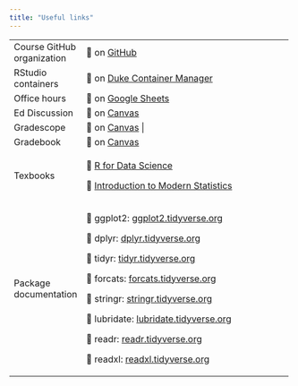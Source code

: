 ```yaml
---
title: "Useful links"
---
```


+----------------------------+-----------------------------------------------------------------------------------------------------------------------------+----------+
| Course GitHub organization | 🔗 on [GitHub](https://github.com/sta199-f25)                                                                               |          |
+----------------------------+-----------------------------------------------------------------------------------------------------------------------------+----------+
| RStudio containers         | 🔗 on [Duke Container Manager](https://cmgr.oit.duke.edu/containers)                                                        |          |
+----------------------------+-----------------------------------------------------------------------------------------------------------------------------+----------+
| Office hours               | 🔗 on [Google Sheets](https://docs.google.com/spreadsheets/d/1rVx9uZVNcrG_nUSDo7iol5VEeGcHURASVtBpwZjz5bc/edit?usp=sharing) |          |
+----------------------------+-----------------------------------------------------------------------------------------------------------------------------+----------+
| Ed Discussion              | 🔗 on [Canvas](https://edstem.org/us/courses/80616/discussion/)                                                             |          |
+----------------------------+-----------------------------------------------------------------------------------------------------------------------------+----------+
| Gradescope                 | 🔗 on [Canvas](https://www.gradescope.com/courses/1067800)                                                                   |          |
+----------------------------+-----------------------------------------------------------------------------------------------------------------------------+----------+
| Gradebook                  | 🔗 on [Canvas](https://canvas.duke.edu/courses/61539/gradebook)                                                             |          |
+----------------------------+-----------------------------------------------------------------------------------------------------------------------------+----------+
| Texbooks                   | 🔗 [R for Data Science](https://r4ds.hadley.nz/)                                                                            |          |
|                            |                                                                                                                             |          |
|                            | 🔗 [Introduction to Modern Statistics](https://openintro-ims2.netlify.app/)                                                 |          |
+----------------------------+-----------------------------------------------------------------------------------------------------------------------------+----------+
| Package documentation      | 🔗 ggplot2: [ggplot2.tidyverse.org](https://ggplot2.tidyverse.org/)                                                         |          |
|                            |                                                                                                                             |          |
|                            | 🔗 dplyr: [dplyr.tidyverse.org](https://dplyr.tidyverse.org/)                                                               |          |
|                            |                                                                                                                             |          |
|                            | 🔗 tidyr: [tidyr.tidyverse.org](https://tidyr.tidyverse.org/)                                                               |          |
|                            |                                                                                                                             |          |
|                            | 🔗 forcats: [forcats.tidyverse.org](https://forcats.tidyverse.org/)                                                         |          |
|                            |                                                                                                                             |          |
|                            | 🔗 stringr: [stringr.tidyverse.org](https://stringr.tidyverse.org/)                                                         |          |
|                            |                                                                                                                             |          |
|                            | 🔗 lubridate: [lubridate.tidyverse.org](https://lubridate.tidyverse.org/)                                                   |          |
|                            |                                                                                                                             |          |
|                            | 🔗 readr: [readr.tidyverse.org](https://readr.tidyverse.org/)                                                               |          |
|                            |                                                                                                                             |          |
|                            | 🔗 readxl: [readxl.tidyverse.org](https://readxl.tidyverse.org/)                                                            |          |
+----------------------------+-----------------------------------------------------------------------------------------------------------------------------+----------+
